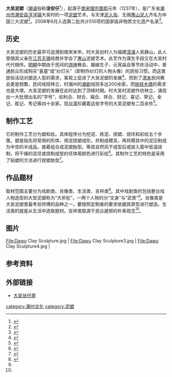 {{中国非物质文化遗产
| 名称 = 大吴泥塑
| 图片 = [[File:Dawu_Clay_Sculpture2.jpg|center]]<br>[[广东省博物馆|广东省博物馆]]展出的大吴泥塑
| 申报地区或单位 = [[广东省|广东省]][[潮州市|潮州市]][[潮安县|潮安县]]
| 序号 = 346
| 编号项目 = Ⅶ—47
| 登录时间 = 2008年
| 备注 =
| 分类 = 传统美术
| 省区市 = 广东
}}

'''大吴泥塑'''（[[潮州话|潮语]]俗称'''涂安仔'''<ref name="czws">{{cite conference | title=大吴--民族民间艺术之乡 | editor=[[中国人民政治协商会议|中国人民政治协商会议]]潮州市委员会文史编辑组 | booktitle=《[[潮州文史|潮州文史]]》 | year=2005 | pages=112页}}</ref>），起源于[[南宋|南宋]][[理宗|理宗]][[嘉熙|嘉熙]]元年（1237年），是广东省[[潮州市|潮州市]][[潮安县|潮安县]][[浮洋镇|浮洋镇]]大吴村的一项[[泥塑|泥塑]]艺术。与天津[[泥人张|泥人张]]、无锡[[惠山泥人|惠山泥人]]齐名为中国三大泥塑<ref>{{cite news | url=http://www.chinanews.com/cul/2010/11-18/2664885.shtml | title=中国三大泥塑之一“大吴泥塑”传承出现断层危机 | date=2010年11月18日 | accessdate=June 17, 2011 | archive-date=2019年10月7日 | archive-url=https://web.archive.org/web/20191007165922/http://www.chinanews.com/cul/2010/11-18/2664885.shtml | dead-url=no }}</ref>。2008年6月入选第二批共计510项的国家级非物质文化遗产名录<ref>{{cite web | url=http://www.gov.cn/zwgk/2008-06/14/content_1016331.htm | title=国务院关于公布第二批国家级非物质文化遗产名录和第一批国家级非物质文化遗产扩展项目名录的通知 | publisher=中央政府门户网站 | date=2008年6月14日 | accessdate=June 18, 2011 | archive-date=2017年11月29日 | archive-url=https://web.archive.org/web/20171129030030/http://www.gov.cn/zwgk/2008-06/14/content_1016331.htm | dead-url=no }}</ref>。

== 历史 ==
大吴泥塑的历史最早可追溯到南宋末年。时大吴创村人为福建[[漳浦|漳浦]]人吴静山，此人曾随其父亲在[[江苏|江苏]][[无锡|无锡]]经商并学会了[[惠山|惠山]]泥塑艺术。此艺作为谋生手段又在大吴村代代相传。[[明朝|明朝]]中期由于民间的[[游神|游神]]赛会、婚嫁生子、元宵庙会等节庆活动中，普通民众形成购买“喜童”或“纱灯头”（即制作纱灯的人物头像）的民俗习惯。而这类民俗活动对塑造人型的需求，客观上促进了大吴泥塑的发展<ref>{{cite book|title=《中国民间泥塑技法》 |author=赵健磊、张宏岳 |publisher=中国劳动社会保障出版社 |date=2009-09-01 |isbn=9787504580221 |pages=20页}}</ref>。而到了[[清末|清末]]民间赛会更是频繁，民间戏班林立，时潮州的[[潮剧|潮剧]]戏班多达200余家，而[[铁枝木偶|铁枝木偶]]的需求也是大增。大吴泥塑的发展在此时达到了顶峰时期。时大吴村泥塑作坊林立，涌现出一大批很出名的“字号”，如利合、财合、福合、祥合、财记、喜记、荣记、金记、胜记、秀记等四十余家。现[[台湾|台湾]]珍藏着这些字号的大吴泥塑有二百余件<ref name="jdgd">{{cite book|title=《经典广东》 |author=林雄 |publisher=广东教育出版局 |date=2009-08-01 |isbn=9787540675707|pages=285页}}</ref>。

== 制作工艺 ==
它的制作工艺分为塑和绘。具体程序分为挖泥、炼泥、捏塑、烧坯和彩绘五个步骤。塑是指先将常用的形体，用泥捏塑成形，并制成模具，再将模具中的泥压制成为中空的半成品，接着组合成泥塑胎型。等其自然风干成型后或放入窑中低温烧制，将干燥的泥坯或烧制成型的坯体用颜色进行彩绘<ref>{{cite book|title=《中国民间泥塑技法》 |author=赵健磊、张宏岳 |publisher=中国劳动社会保障出版社 |date=2009-09-01 |isbn=9787504580221 |pages=50页}}</ref>。其制作工艺的特色是采用了贴塑的方法进行捏塑胎型<ref name="#1">{{cite book|title=《中国民间泥塑技法》 |author=赵健磊、张宏岳 |publisher=中国劳动社会保障出版社 |date=2009-09-01 |isbn=9787504580221 |pages=22页}}</ref>。

== 作品题材 ==
取材范围主要分为戏剧类、肖像类、生活类、吉祥类<ref>{{cite book|title=《中国民间泥塑技法》 |author=赵健磊、张宏岳 |publisher=中国劳动社会保障出版社 |date=2009-09-01 |isbn=9787504580221 |pages=21页}}</ref>。其中戏剧类的包括整台戏人物造型的大型泥塑称为“大斧批”，一两个人物的分“文身”与“武景”<ref name="jdgd"></ref>。肖像类是大吴泥塑里最考验师傅的品种之一，要按照定制者的要求依据其原型进行塑造。生活类的就是从生活中选取题材。吉祥类取源于民众避邪的朴素观念<ref name="#1"/>。

== 图片 ==
<gallery>
File:Dawu Clay Sculpture.jpg |
File:Dawu Clay Sculpture3.jpg |
File:Dawu Clay Sculpture4.jpg |
</gallery>

== 参考资料 ==
{{reflist}}

== 外部链接 ==
*[https://web.archive.org/web/20081119035617/http://aaa.tnua.edu.tw/~ykchen/ch_net/ch_index.html 大吴翁仔屏]

{{commonscat|Dawu Clay Sculpture}}
[[category:潮州文化|category:潮州文化]]
[[category:泥塑|category:泥塑]]